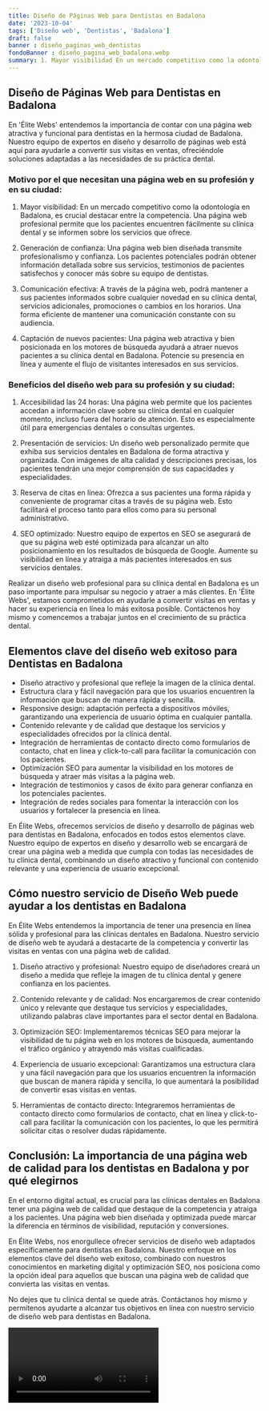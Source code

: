 ```yaml
---
title: Diseño de Páginas Web para Dentistas en Badalona
date: '2023-10-04'
tags: ['Diseño web', 'Dentistas', 'Badalona']
draft: false
banner : diseño_paginas_web_dentistas
fondoBanner : diseño_pagina_web_badalona.webp
summary: 1. Mayor visibilidad En un mercado competitivo como la odontología en Badalona, es crucial destacar entre la competencia. Una página web profesional permite que los pacientes encuentren fácilmente su clínica dental y se informen sobre los servicios que ofrece.
---
```


## Diseño de Páginas Web para Dentistas en Badalona
 
En 'Élite Webs' entendemos la importancia de contar con una página web atractiva y funcional para dentistas en la hermosa ciudad de Badalona. Nuestro equipo de expertos en diseño y desarrollo de páginas web está aquí para ayudarle a convertir sus visitas en ventas, ofreciéndole soluciones adaptadas a las necesidades de su práctica dental.

### Motivo por el que necesitan una página web en su profesión y en su ciudad:

1. Mayor visibilidad: En un mercado competitivo como la odontología en Badalona, es crucial destacar entre la competencia. Una página web profesional permite que los pacientes encuentren fácilmente su clínica dental y se informen sobre los servicios que ofrece.

2. Generación de confianza: Una página web bien diseñada transmite profesionalismo y confianza. Los pacientes potenciales podrán obtener información detallada sobre sus servicios, testimonios de pacientes satisfechos y conocer más sobre su equipo de dentistas.

3. Comunicación efectiva: A través de la página web, podrá mantener a sus pacientes informados sobre cualquier novedad en su clínica dental, servicios adicionales, promociones o cambios en los horarios. Una forma eficiente de mantener una comunicación constante con su audiencia.

4. Captación de nuevos pacientes: Una página web atractiva y bien posicionada en los motores de búsqueda ayudará a atraer nuevos pacientes a su clínica dental en Badalona. Potencie su presencia en línea y aumente el flujo de visitantes interesados en sus servicios.

### Beneficios del diseño web para su profesión y su ciudad:

1. Accesibilidad las 24 horas: Una página web permite que los pacientes accedan a información clave sobre su clínica dental en cualquier momento, incluso fuera del horario de atención. Esto es especialmente útil para emergencias dentales o consultas urgentes.

2. Presentación de servicios: Un diseño web personalizado permite que exhiba sus servicios dentales en Badalona de forma atractiva y organizada. Con imágenes de alta calidad y descripciones precisas, los pacientes tendrán una mejor comprensión de sus capacidades y especialidades.

3. Reserva de citas en línea: Ofrezca a sus pacientes una forma rápida y conveniente de programar citas a través de su página web. Esto facilitará el proceso tanto para ellos como para su personal administrativo.

4. SEO optimizado: Nuestro equipo de expertos en SEO se asegurará de que su página web esté optimizada para alcanzar un alto posicionamiento en los resultados de búsqueda de Google. Aumente su visibilidad en línea y atraiga a más pacientes interesados en sus servicios dentales.

Realizar un diseño web profesional para su clínica dental en Badalona es un paso importante para impulsar su negocio y atraer a más clientes. En 'Élite Webs', estamos comprometidos en ayudarle a convertir visitas en ventas y hacer su experiencia en línea lo más exitosa posible. Contáctenos hoy mismo y comencemos a trabajar juntos en el crecimiento de su práctica dental.

<GifSeo />

<Cta />

## Elementos clave del diseño web exitoso para Dentistas en Badalona

- Diseño atractivo y profesional que refleje la imagen de la clínica dental.
- Estructura clara y fácil navegación para que los usuarios encuentren la información que buscan de manera rápida y sencilla.
- Responsive design: adaptación perfecta a dispositivos móviles, garantizando una experiencia de usuario óptima en cualquier pantalla.
- Contenido relevante y de calidad que destaque los servicios y especialidades ofrecidos por la clínica dental.
- Integración de herramientas de contacto directo como formularios de contacto, chat en línea y click-to-call para facilitar la comunicación con los pacientes.
- Optimización SEO para aumentar la visibilidad en los motores de búsqueda y atraer más visitas a la página web.
- Integración de testimonios y casos de éxito para generar confianza en los potenciales pacientes.
- Integración de redes sociales para fomentar la interacción con los usuarios y fortalecer la presencia en línea.

En Élite Webs, ofrecemos servicios de diseño y desarrollo de páginas web para dentistas en Badalona, enfocados en todos estos elementos clave. Nuestro equipo de expertos en diseño y desarrollo web se encargará de crear una página web a medida que cumpla con todas las necesidades de tu clínica dental, combinando un diseño atractivo y funcional con contenido relevante y una experiencia de usuario excepcional.

## Cómo nuestro servicio de Diseño Web puede ayudar a los dentistas en Badalona

En Élite Webs entendemos la importancia de tener una presencia en línea sólida y profesional para las clínicas dentales en Badalona. Nuestro servicio de diseño web te ayudará a destacarte de la competencia y convertir las visitas en ventas con una página web de calidad.

1. Diseño atractivo y profesional: Nuestro equipo de diseñadores creará un diseño a medida que refleje la imagen de tu clínica dental y genere confianza en los pacientes.

2. Contenido relevante y de calidad: Nos encargaremos de crear contenido único y relevante que destaque tus servicios y especialidades, utilizando palabras clave importantes para el sector dental en Badalona.

3. Optimización SEO: Implementaremos técnicas SEO para mejorar la visibilidad de tu página web en los motores de búsqueda, aumentando el tráfico orgánico y atrayendo más visitas cualificadas.

4. Experiencia de usuario excepcional: Garantizamos una estructura clara y una fácil navegación para que los usuarios encuentren la información que buscan de manera rápida y sencilla, lo que aumentará la posibilidad de convertir esas visitas en ventas.

5. Herramientas de contacto directo: Integraremos herramientas de contacto directo como formularios de contacto, chat en línea y click-to-call para facilitar la comunicación con los pacientes, lo que les permitirá solicitar citas o resolver dudas rápidamente.

## Conclusión: La importancia de una página web de calidad para los dentistas en Badalona y por qué elegirnos

En el entorno digital actual, es crucial para las clínicas dentales en Badalona tener una página web de calidad que destaque de la competencia y atraiga a los pacientes. Una página web bien diseñada y optimizada puede marcar la diferencia en términos de visibilidad, reputación y conversiones.

En Élite Webs, nos enorgullece ofrecer servicios de diseño web adaptados específicamente para dentistas en Badalona. Nuestro enfoque en los elementos clave del diseño web exitoso, combinado con nuestros conocimientos en marketing digital y optimización SEO, nos posiciona como la opción ideal para aquellos que buscan una página web de calidad que convierta las visitas en ventas.

No dejes que tu clínica dental se quede atrás. Contáctanos hoy mismo y permítenos ayudarte a alcanzar tus objetivos en línea con nuestro servicio de diseño web para dentistas en Badalona.

<Video />

<CtaBot job='Dentistas' city='Badalona'/>

<Gmaps query='Badalona+españa+maps' />